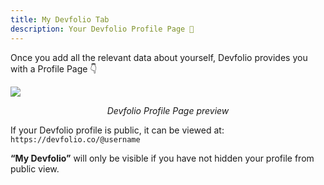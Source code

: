 ```yaml
---
title: My Devfolio Tab
description: Your Devfolio Profile Page 🤩
---
```


Once you add all the relevant data about yourself, Devfolio provides you with a Profile Page 👇

<img src="/assets/image (180).webp" />
<p align="center"><i>Devfolio Profile Page preview</i></p>

If your Devfolio profile is public, it can be viewed at: `https://devfolio.co/@username`

<Callout type="warning">
  <strong>“My Devfolio”</strong> will only be visible if you have not hidden your profile from public view.
</Callout>

